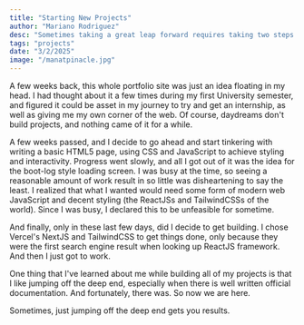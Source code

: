 ```yaml
---
title: "Starting New Projects"
author: "Mariano Rodriguez"
desc: "Sometimes taking a great leap forward requires taking two steps back. Other times, it only requires the will to jump."
tags: "projects"
date: "3/2/2025"
image: "/manatpinacle.jpg"
---
```


A few weeks back, this whole portfolio site was just an idea floating in my head.
I had thought about it a few times during my first University semester, and figured it could be asset in my journey to try and get an internship, as well as giving me my own corner of the web.
Of course, daydreams don't build projects, and nothing came of it for a while.

A few weeks passed, and I decide to go ahead and start tinkering with writing a basic HTML5 page, using CSS and JavaScript to achieve styling and interactivity.
Progress went slowly, and all I got out of it was the idea for the boot-log style loading screen.
I was busy at the time, so seeing a reasonable amount of work result in so little was disheartening to say the least.
I realized that what I wanted would need some form of modern web JavaScript and decent styling (the ReactJSs and TailwindCSSs of the world).
Since I was busy, I declared this to be unfeasible for sometime.

And finally, only in these last few days, did I decide to get building.
I chose Vercel's NextJS and TailwindCSS to get things done, only because they were the first search engine result when looking up ReactJS framework.
And then I just got to work.

One thing that I've learned about me while building all of my projects is that I like jumping off the deep end,
especially when there is well written official documentation. And fortunately, there was.
So now we are here.

Sometimes, just jumping off the deep end gets you results.
